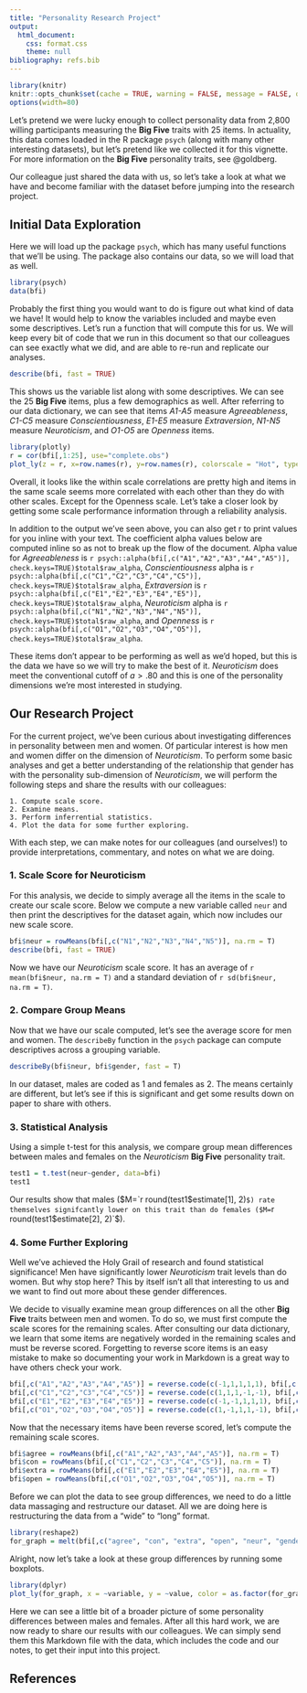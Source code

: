 ```yaml
---
title: "Personality Research Project"
output:
  html_document: 
    css: format.css
    theme: null
bibliography: refs.bib
---
```


```r
library(knitr)
knitr::opts_chunk$set(cache = TRUE, warning = FALSE, message = FALSE, dpi = 350)
options(width=80)
```

Let's pretend we were lucky enough to collect personality data from 2,800 willing participants measuring the **Big Five** traits with 25 items. In actuality, this data comes loaded in the R package `psych` (along with many other interesting datasets), but let's pretend like we collected it for this vignette. For more information on the **Big Five** personality traits, see @goldberg.

Our colleague just shared the data with us, so let's take a look at what we have and become familiar with the dataset before jumping into the research project.

## Initial Data Exploration

Here we will load up the package `psych`, which has many useful functions that we'll be using. The package also contains our data, so we will load that as well.

```r
library(psych)
data(bfi)
```

Probably the first thing you would want to do is figure out what kind of data we have! It would help to know the variables included and maybe even some descriptives. Let's run a function that will compute this for us. We will keep every bit of code that we run in this document so that our colleagues can see exactly what we did, and are able to re-run and replicate our analyses.

```r
describe(bfi, fast = TRUE)
```

This shows us the variable list along with some descriptives. We can see the 25 **Big Five** items, plus a few demographics as well. After referring to our data dictionary, we can see that items *A1-A5* measure *Agreeableness*, *C1-C5* measure *Conscientiousness*, *E1-E5* measure *Extraversion*, *N1-N5* measure *Neuroticism*, and *O1-O5* are *Openness* items.

```r
library(plotly)
r = cor(bfi[,1:25], use="complete.obs")
plot_ly(z = r, x=row.names(r), y=row.names(r), colorscale = "Hot", type = "heatmap")
```

Overall, it looks like the within scale correlations are pretty high and items in the same scale seems more correlated with each other than they do with other scales. Except for the Openness scale. Let's take a closer look by getting some scale performance  information through a reliability analysis.

In addition to the output we've seen above, you can also get r to print values for you inline with your text. The coefficient alpha values below are computed inline so as not to break up the flow of the document. Alpha value for *Agreeableness* is `r psych::alpha(bfi[,c("A1","A2","A3","A4","A5")], check.keys=TRUE)$total$raw_alpha`, *Conscientiousness* alpha is `r psych::alpha(bfi[,c("C1","C2","C3","C4","C5")], check.keys=TRUE)$total$raw_alpha`, *Extraversion* is `r psych::alpha(bfi[,c("E1","E2","E3","E4","E5")], check.keys=TRUE)$total$raw_alpha`, *Neuroticism* alpha is `r psych::alpha(bfi[,c("N1","N2","N3","N4","N5")], check.keys=TRUE)$total$raw_alpha`, and *Openness* is `r psych::alpha(bfi[,c("O1","O2","O3","O4","O5")], check.keys=TRUE)$total$raw_alpha`.

These items don't appear to be performing as well as we'd hoped, but this is the data we have so we will try to make the best of it. *Neuroticism* does meet the conventional cutoff of $a>.80$ and this is one of the personality dimensions we're most interested in studying.

## Our Research Project

For the current project, we've been curious about investigating differences in personality between men and women. Of particular interest is how men and women differ on the dimension of *Neuroticism*. To perform some basic analyses and get a better understanding of the relationship that gender has with the personality sub-dimension of *Neuroticism*, we will perform the following steps and share the results with our colleagues:

    1. Compute scale score.
    2. Examine means.
    3. Perform inferrential statistics.
    4. Plot the data for some further exploring.

With each step, we can make notes for our colleagues (and ourselves!) to provide interpretations, commentary, and notes on what we are doing.

### 1. Scale Score for Neuroticism

For this analysis, we decide to simply average all the items in the scale to create our scale score. Below we compute a new variable called `neur` and then print the descriptives for the dataset again, which now includes our new scale score.

```r
bfi$neur = rowMeans(bfi[,c("N1","N2","N3","N4","N5")], na.rm = T)
describe(bfi, fast = TRUE)
```

Now we have our *Neuroticism* scale score. It has an average of `r mean(bfi$neur, na.rm = T)` and a standard deviation of `r sd(bfi$neur, na.rm = T)`.

### 2. Compare Group Means

Now that we have our scale computed, let's see the average score for men and women. The `describeBy` function in the `psych` package can compute descriptives across a grouping variable.

```r
describeBy(bfi$neur, bfi$gender, fast = T)
```

In our dataset, males are coded as 1 and females as 2. The means certainly are different, but let's see if this is significant and get some results down on paper to share with others.

### 3. Statistical Analysis

Using a simple t-test for this analysis, we compare group mean differences between males and females on the *Neuroticism* **Big Five** personality trait. 

```r
test1 = t.test(neur~gender, data=bfi)
test1
```

Our results show that males ($M=`r round(test1$estimate[1], 2)`$) rate themselves signifcantly lower on this trait than do females ($M=`r round(test1$estimate[2], 2)`$).

### 4. Some Further Exploring

Well we've achieved the Holy Grail of research and found statistical significance! Men have significantly lower *Neuroticism* trait levels than do women. But why stop here? This by itself isn't all that interesting to us and we want to find out more about these gender differences.

We decide to visually examine mean group differences on all the other **Big Five** traits between men and women. To do so, we must first compute the scale scores for the remaining scales. After consulting our data dictionary, we learn that some items are negatively worded in the remaining scales and must be reverse scored. Forgetting to reverse score items is an easy mistake to make so documenting your work in Markdown is a great way to have others check your work.

```r
bfi[,c("A1","A2","A3","A4","A5")] = reverse.code(c(-1,1,1,1,1), bfi[,c("A1","A2","A3","A4","A5")])
bfi[,c("C1","C2","C3","C4","C5")] = reverse.code(c(1,1,1,-1,-1), bfi[,c("C1","C2","C3","C4","C5")])
bfi[,c("E1","E2","E3","E4","E5")] = reverse.code(c(-1,-1,1,1,1), bfi[,c("E1","E2","E3","E4","E5")])
bfi[,c("O1","O2","O3","O4","O5")] = reverse.code(c(1,-1,1,1,-1), bfi[,c("O1","O2","O3","O4","O5")])
```

Now that the necessary items have been reverse scored, let's compute the remaining scale scores.

```r
bfi$agree = rowMeans(bfi[,c("A1","A2","A3","A4","A5")], na.rm = T)
bfi$con = rowMeans(bfi[,c("C1","C2","C3","C4","C5")], na.rm = T)
bfi$extra = rowMeans(bfi[,c("E1","E2","E3","E4","E5")], na.rm = T)
bfi$open = rowMeans(bfi[,c("O1","O2","O3","O4","O5")], na.rm = T)
```

Before we can plot the data to see group differences, we need to do a little data massaging and restructure our dataset. All we are doing here is restructuring the data from a "wide" to "long" format.

```r
library(reshape2)
for_graph = melt(bfi[,c("agree", "con", "extra", "open", "neur", "gender")], id.vars=c("gender"))
```

Alright, now let's take a look at these group differences by running some boxplots.

```r
library(dplyr)
plot_ly(for_graph, x = ~variable, y = ~value, color = as.factor(for_graph$gender), type = "box") %>% layout(boxmode = "group")
```

Here we can see a little bit of a broader picture of some personality differences between males and females. After all this hard work, we are now ready to share our results with our colleagues. We can simply send them this Markdown file with the data, which includes the code and our notes, to get their input into this project.

## References
